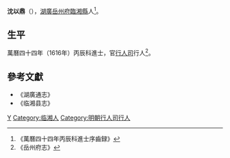 '''沈以鼎'''（{{bd|？||？|}}），[[湖廣|湖廣]][[岳州府|岳州府]][[臨湘縣|臨湘縣]]人<ref>《萬曆四十四年丙辰科進士序齒録》</ref>。

== 生平 ==
萬曆四十四年（1616年）丙辰科進士，官[[行人司|行人司]]行人<ref>《岳州府志》</ref>。

==參考文獻==
{{reflist}}
*《湖廣通志》
*《临湘县志》

{{萬曆四十四年丙辰科殿試金榜}}

{{Authority control}}

{{DEFAULTSORT:Shen沈}}
[[Category:沈姓|Y]]
[[Category:临湘人|Category:临湘人]]
[[Category:明朝行人司行人|Category:明朝行人司行人]]


{{明朝人物小作品}}